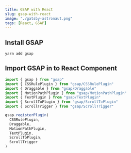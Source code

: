 ```yaml
---
title: GSAP with React
slug: gsap-with-react
image: "./gatsby-astronaut.png"
tags: [React, GSAP]
---
```


## Install GSAP

```shell
yarn add gsap
```

## Import GSAP in to React Component

```js
import { gsap } from "gsap"
import { CSSRulePlugin } from "gsap/CSSRulePlugin"
import { Draggable } from "gsap/Draggable"
import { MotionPathPlugin } from "gsap/MotionPathPlugin"
import { TextPlugin } from "gsap/TextPlugin"
import { ScrollToPlugin } from "gsap/ScrollToPlugin"
import { ScrollTrigger } from "gsap/ScrollTrigger"

gsap.registerPlugin(
  CSSRulePlugin,
  Draggable,
  MotionPathPlugin,
  TextPlugin,
  ScrollToPlugin,
  ScrollTrigger
)
```
